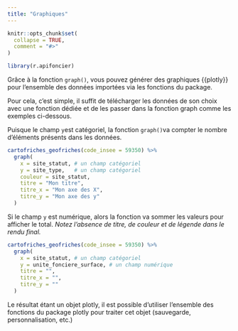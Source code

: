 ```yaml
---
title: "Graphiques"
---
```


```r
knitr::opts_chunk$set(
  collapse = TRUE,
  comment = "#>"
)
```

```r
library(r.apifoncier)
```

Grâce à la fonction `graph()`, vous pouvez générer des graphiques {{plotly}} pour l'ensemble des données importées via les fonctions du package.

Pour cela, c'est simple, il suffit de télécharger les données de son choix avec une fonction dédiée et de les passer dans la fonction graph comme les exemples ci-dessous.

Puisque le champ `y`est catégoriel, la fonction `graph()`va compter le nombre d'éléments présents dans les données.

```r
cartofriches_geofriches(code_insee = 59350) %>%
  graph(
    x = site_statut, # un champ catégoriel
    y = site_type,   # un champ catégoriel
    couleur = site_statut,
    titre = "Mon titre",
    titre_x = "Mon axe des X",
    titre_y = "Mon axe des y"
  )
```

Si le champ `y` est numérique, alors la fonction va sommer les valeurs pour afficher le total. *Notez l'absence de titre, de couleur et de légende dans le rendu final.*

```r
cartofriches_geofriches(code_insee = 59350) %>%
  graph(
    x = site_statut, # un champ catégoriel
    y = unite_fonciere_surface, # un champ numérique
    titre = "",
    titre_x = "",
    titre_y = ""
  )
```

Le résultat étant un objet plotly, il est possible d'utiliser l'ensemble des fonctions du package plotly pour traiter cet objet (sauvegarde, personnalisation, etc.)
